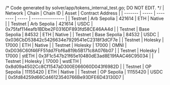 /*
Code generated by solver/app/tokens_internal_test.go; DO NOT EDIT.
*/
| Network | Chain | Chain ID | Asset | Contract Address |
| ------- | ----- | -------- | ----- | ---------------- |
| Testnet | Arb Sepolia | 421614 | ETH | Native |
| Testnet | Arb Sepolia | 421614 | USDC | 0x75faf114eafb1BDbe2F0316DF893fd58CE46AA4d |
| Testnet | Base Sepolia | 84532 | ETH | Native |
| Testnet | Base Sepolia | 84532 | USDC | 0x036CbD53842c5426634e7929541eC2318f3dCF7e |
| Testnet | Holesky | 17000 | ETH | Native |
| Testnet | Holesky | 17000 | OMNI | 0xD036C60f46FF51dd7Fbf6a819b5B171c8A076b07 |
| Testnet | Holesky | 17000 | stETH | 0x3F1c547b21f65e10480dE3ad8E19fAAC46C95034 |
| Testnet | Holesky | 17000 | wstETH | 0x8d09a4502Cc8Cf1547aD300E066060D043f6982D |
| Testnet | OP Sepolia | 11155420 | ETH | Native |
| Testnet | OP Sepolia | 11155420 | USDC | 0x5fd84259d66Cd46123540766Be93DFE6D43130D7 |
